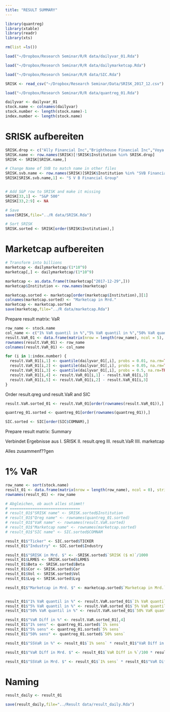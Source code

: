```yaml
---
title: "RESULT SUMMARY"
---
```


```r
library(quantreg)
library(xtable)
library(readr)
library(xts)
```

```r
rm(list =ls())
```

```r
load("~/Dropbox/Research Seminar/R/R data/dailyvar_01.Rda")

load("~/Dropbox/Research Seminar/R/R data/dailymarketcap.Rda")

load("~/Dropbox/Research Seminar/R/R data/SIC.Rda")

SRISK <- read_csv("~/Dropbox/Research Seminar/Data/SRISK_2017_12.csv")

load("~/Dropbox/Research Seminar/R/R data/quantreg_01.Rda")

```

```r
dailyvar <- dailyvar_01
stock.name <- colnames(dailyvar)
stock.number <- length(stock.name)-1
index.number <- length(stock.name)
```

# SRISK aufbereiten

```r
SRISK.drop <- c("Ally Financial Inc","Brighthouse Financial Inc","Voya Financial Inc","CIT Group Inc","CNO Financial Group Inc" )
SRISK.name <- row.names(SRISK)[!SRISK$Institution %in% SRISK.drop]
SRISK <- SRISK[SRISK.name,]

# Change Name of SVB to match name in other files
SRISK.svb.name <- row.names(SRISK)[SRISK$Institution %in% "SVB Financial Group"]
SRISK[SRISK.svb.name,1] <- "S V B Financial Group"


# Add S&P row to SRISK and make it missing
SRISK[33,1] <- "S&P 500"
SRISK[33,2:9] <- NA

# Save
save(SRISK,file="../R data/SRISK.Rda")

# Sort SRISK
SRISK.sorted <- SRISK[order(SRISK$Institution),]
```

# Marketcap aufbereiten

```r
# Transform into billions
marketcap <- dailymarketcap/(1*10^9)
marketcap[,] <- dailymarketcap/(1*10^9)

marketcap <- as.data.frame(t(marketcap["2017-12-29",]))
marketcap$Institution <- row.names(marketcap)

marketcap.sorted <- marketcap[order(marketcap$Institution),][1]
colnames(marketcap.sorted) <- "Marketcap in Mrd."
marketcap <- marketcap.sorted
save(marketcap,file="../R data/marketcap.Rda")

```


Prepare result matrix: VaR

```r
row_name <- stock.name
col_name <- c("1% VaR quantil in %","5% VaR quantil in %","50% VaR quantil in %","VaR Diff in %","VaR Diff in %")
result.VaR_01 <- data.frame(matrix(nrow = length(row_name), ncol = 5), stringsAsFactors = FALSE)
rownames(result.VaR_01) <- row_name
colnames(result.VaR_01) <- col_name
```


```r
for (i in 1:index.number) {
  result.VaR_01[i,1] <- quantile(dailyvar_01[,i], probs = 0.01, na.rm=TRUE)*100
  result.VaR_01[i,2] <- quantile(dailyvar_01[,i], probs = 0.05, na.rm=TRUE)*100
  result.VaR_01[i,3] <- quantile(dailyvar_01[,i], probs = 0.5, na.rm=TRUE)*100
  result.VaR_01[i,4] <- result.VaR_01[i,1] - result.VaR_01[i,3]
  result.VaR_01[i,5] <- result.VaR_01[i,2] - result.VaR_01[i,3]
}
```


Order result.qreg und result.VaR and SIC

```r
result.VaR.sorted_01 <- result.VaR_01[order(rownames(result.VaR_01)),]

quantreg_01.sorted <- quantreg_01[order(rownames(quantreg_01)),]

SIC.sorted <- SIC[order(SIC$COMNAM),]
```



Prepare result matrix: Summary

Verbindet Ergebnisse aus
I. SRISK
II. result.qreg
III. result.VaR
IIII. marketcap


Alles zusammenf??gen

# 1% VaR

```r
row_name <- sort(stock.name)
result_01 <- data.frame(matrix(nrow = length(row_name), ncol = 0), stringsAsFactors = FALSE)
rownames(result_01) <- row_name
```

```r
# Abgleichen, ob auch alles stimmt! 
# ===============================
# result_01$"SRISK name" <- SRISK.sorted$Institution
# result_01$"Qreg name" <- rownames(quantreg_01.sorted)
# result_01$"VaR name" <- rownames(result.VaR.sorted)
# result_01$"Marketcap name" <- rownames(marketcap.sorted)
# result_01$"SIC name" <- SIC.sorted$COMNAM

result_01$"Ticker" <- SIC.sorted$TICKER
result_01$"Industry" <- SIC.sorted$Industry

result_01$"SRISK in Mrd. $" <- -SRISK.sorted$`SRISK ($ m)`/1000
result_01$LRMES <- SRISK.sorted$LRMES
result_01$Beta <- SRISK.sorted$Beta
result_01$Cor <- SRISK.sorted$Cor
result_01$Vol <- SRISK.sorted$Vol
result_01$Lvg <- SRISK.sorted$Lvg

result_01$"Marketcap in Mrd. $" <- marketcap.sorted$`Marketcap in Mrd.`


result_01$"1% VaR quantil in %" <- result.VaR.sorted_01$`1% VaR quantil in %`
result_01$"5% VaR quantil in %" <- result.VaR.sorted_01$`5% VaR quantil in %`
result_01$"50% VaR quantil in %" <- result.VaR.sorted_01$`50% VaR quantil in %`

result_01$"VaR Diff in %" <- result.VaR.sorted_01[,4]
result_01$"1% sens" <- quantreg_01.sorted$`1% sens`
result_01$"5% sens" <- quantreg_01.sorted$`5% sens`
result_01$"50% sens" <- quantreg_01.sorted$`50% sens`

result_01$"SSVaR in %" <- result_01$`1% sens` * result_01$"VaR Diff in %"

result_01$"VaR Diff in Mrd. $" <- result_01$`VaR Diff in %`/100 * result_01$`Marketcap in Mrd. $`

result_01$"SSVaR in Mrd. $" <- result_01$`1% sens` * result_01$"VaR Diff in Mrd. $"
```

# Naming

```r

result_daily <- result_01
```

```r
save(result_daily,file="../Result data/result_daily.Rda")
```

